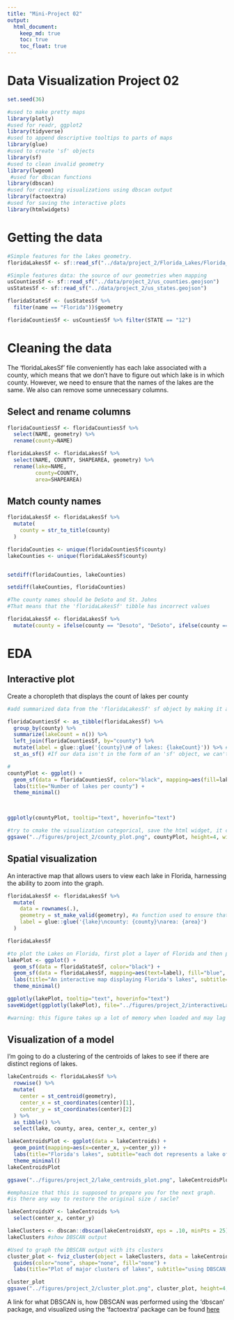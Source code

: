 ```yaml
---
title: "Mini-Project 02"
output: 
  html_document:
    keep_md: true
    toc: true
    toc_float: true
---
```


# Data Visualization Project 02


```r
set.seed(36)

#used to make pretty maps
library(plotly)
#used for readr, ggplot2
library(tidyverse)
#used to append descriptive tooltips to parts of maps
library(glue)
#used to create 'sf' objects
library(sf)
#used to clean invalid geometry
library(lwgeom)
 #used for dbscan functions
library(dbscan)
#used for creating visualizations using dbscan output
library(factoextra) 
#used for saving the interactive plots
library(htmlwidgets)
```

# Getting the data
```r
#Simple features for the lakes geometry. 
floridaLakesSf <- sf::read_sf("../data/project_2/Florida_Lakes/Florida_Lakes.shp")
```

```r
#Simple features data: the source of our geometries when mapping
usCountiesSf <- sf::read_sf("../data/project_2/us_counties.geojson") 
usStatesSf <- sf::read_sf("../data/project_2/us_states.geojson")
```
```r
floridaStateSf <- (usStatesSf %>% 
  filter(name == "Florida"))$geometry

floridaCountiesSf <- usCountiesSf %>% filter(STATE == "12")
```


# Cleaning the data
The 'floridaLakesSf' file conveniently has each lake associated with a county, which means that we don't have to figure out which lake is in which county. However, we need to ensure that the names of the lakes are the same. We also can remove some unnecessary columns.  

## Select and rename columns
```r
floridaCountiesSf <- floridaCountiesSf %>%
  select(NAME, geometry) %>%
  rename(county=NAME)
```
```r
floridaLakesSf <- floridaLakesSf %>% 
  select(NAME, COUNTY, SHAPEAREA, geometry) %>%
  rename(lake=NAME,
         county=COUNTY,
         area=SHAPEAREA)
```

## Match county names
```r
floridaLakesSf <- floridaLakesSf %>% 
  mutate(
    county = str_to_title(county)
  )
```

```r
floridaCounties <- unique(floridaCountiesSf$county)
lakeCounties <- unique(floridaLakesSf$county)


setdiff(floridaCounties, lakeCounties)

setdiff(lakeCounties, floridaCounties)
```

```r
#The county names should be DeSoto and St. Johns
#That means that the 'floridaLakesSf' tibble has incorrect values

floridaLakesSf <- floridaLakesSf %>% 
  mutate(county = ifelse(county == "Desoto", "DeSoto", ifelse(county == "St. John", "St. Johns", county))) #if it's either incorrect county, fix the name. If it's not, then don't change the name. 
```


# EDA

## Interactive plot
Create a choropleth that displays the count of lakes per county

```r
#add summarized data from the 'floridaLakesSf' sf object by making it a tibble and joining the results of the tibble with the 'floridaCountiesSf' data so that we can plot it. 

floridaCountiesSf <- as_tibble(floridaLakesSf) %>% 
  group_by(county) %>% 
  summarize(lakeCount = n()) %>%
  left_join(floridaCountiesSf, by="county") %>% 
  mutate(label = glue::glue('{county}\n# of lakes: {lakeCount}')) %>% #used to create the popup text per county
  st_as_sf() #If our data isn't in the form of an 'sf' object, we can't use it in the function 'geom_sf().' 
```

```r
#
countyPlot <- ggplot() +
  geom_sf(data = floridaCountiesSf, color="black", mapping=aes(fill=lakeCount, text=label)) +
  labs(title="Number of lakes per county") +
  theme_minimal()
  


ggplotly(countyPlot, tooltip="text", hoverinfo="text")

#try to cmake the visualization categorical, save the html widget, it could be interesting to patchwork another choropleth that shows the size of lakes. 
ggsave("../figures/project_2/county_plot.png", countyPlot, height=4, width=4)

```


## Spatial visualization
An interactive map that allows users to view each lake in Florida, harnessing the ability to zoom into the graph. 

```r
floridaLakesSf <- floridaLakesSf %>%
  mutate(
    data = rownames(.),
    geometry = st_make_valid(geometry), #a function used to ensure that the geometries are  valid. Necessary for the visualization after this one. 
    label = glue::glue('{lake}\ncounty: {county}\narea: {area}')
  ) 
```
```r
floridaLakesSf
```


```r
#to plot the Lakes on Florida, first plot a layer of Florida and then plot a layer representing the lakes. The layer with the lakes has the dynamic information in it. 
lakePlot <- ggplot() +
  geom_sf(data = floridaStateSf, color="black") +
  geom_sf(data = floridaLakesSf, mapping=aes(text=label), fill="blue", color="blue") +
  labs(title="An interactive map displaying Florida's lakes", subtitle="you can hover the map to interact with it!") + 
  theme_minimal()

ggplotly(lakePlot, tooltip="text", hoverinfo="text")
saveWidget(ggplotly(lakePlot), file="../figures/project_2/interactiveLakePlot.html") #save the figure, remove color lines (makes lakes bigger than they are)

#warning: this figure takes up a lot of memory when loaded and may lag your browser or editor. 
```




## Visualization of a model
I'm going to do a clustering of the centroids of lakes to see if there are distinct regions of lakes.

```r
lakeCentroids <- floridaLakesSf %>%
  rowwise() %>%
  mutate(
    center = st_centroid(geometry), 
    center_x = st_coordinates(center)[1],
    center_y = st_coordinates(center)[2]
  ) %>%
  as_tibble() %>%
  select(lake, county, area, center_x, center_y)
```


```r
lakeCentroidsPlot <- ggplot(data = lakeCentroids) + 
  geom_point(mapping=aes(x=center_x, y=center_y)) + 
  labs(title="Florida's lakes", subtitle="each dot represents a lake of any size", x="", y="") +
  theme_minimal()
lakeCentroidsPlot

ggsave("../figures/project_2/lake_centroids_plot.png", lakeCentroidsPlot, height=4, width=4)

#emphasize that this is supposed to prepare you for the next graph. 
#is there any way to restore the original size / sacle? 

```

```r
lakeCentroidsXY <- lakeCentroids %>%
  select(center_x, center_y)
```

```r
lakeClusters <- dbscan::dbscan(lakeCentroidsXY, eps = .10, minPts = 25)
lakeClusters #show DBSCAN output
```

```r
#Used to graph the DBSCAN output with its clusters
cluster_plot <- fviz_cluster(object = lakeClusters, data = lakeCentroids,  choose.vars=c("center_x", "center_y"), geom = c("point"), ggtheme=theme_minimal(), show.clust.cent = FALSE, pointsize = 1.5, outlier.pointsize = 0.5) + 
  guides(color="none", shape="none", fill="none") + 
  labs(title="Plot of major clusters of lakes", subtitle="using DBSCAN, given eps = 0.1, and minPts = 25", x="", y = "")
```

```r
cluster_plot
ggsave("../figures/project_2/cluster_plot.png", cluster_plot, height=4, width=4)
```

A link for what DBSCAN is, how DBSCAN was performed using the 'dbscan' package, and visualized using the 'factoextra' package can be found [here](http://www.sthda.com/english/wiki/wiki.php?id_contents=7940)
